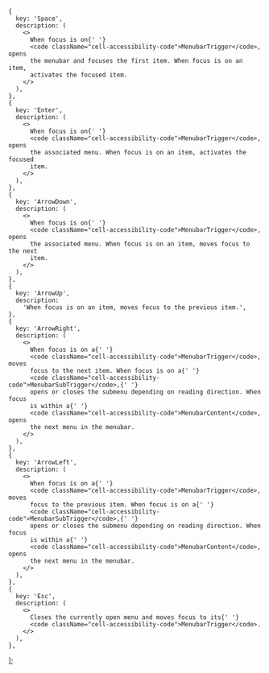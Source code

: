     {
      key: 'Space',
      description: (
        <>
          When focus is on{' '}
          <code className="cell-accessibility-code">MenubarTrigger</code>, opens
          the menubar and focuses the first item. When focus is on an item,
          activates the focused item.
        </>
      ),
    },
    {
      key: 'Enter',
      description: (
        <>
          When focus is on{' '}
          <code className="cell-accessibility-code">MenubarTrigger</code>, opens
          the associated menu. When focus is on an item, activates the focused
          item.
        </>
      ),
    },
    {
      key: 'ArrowDown',
      description: (
        <>
          When focus is on{' '}
          <code className="cell-accessibility-code">MenubarTrigger</code>, opens
          the associated menu. When focus is on an item, moves focus to the next
          item.
        </>
      ),
    },
    {
      key: 'ArrowUp',
      description:
        'When focus is on an item, moves focus to the previous item.',
    },
    {
      key: 'ArrowRight',
      description: (
        <>
          When focus is on a{' '}
          <code className="cell-accessibility-code">MenubarTrigger</code>, moves
          focus to the next item. When focus is on a{' '}
          <code className="cell-accessibility-code">MenubarSubTrigger</code>,{' '}
          opens or closes the submenu depending on reading direction. When focus
          is within a{' '}
          <code className="cell-accessibility-code">MenubarContent</code>, opens
          the next menu in the menubar.
        </>
      ),
    },
    {
      key: 'ArrowLeft',
      description: (
        <>
          When focus is on a{' '}
          <code className="cell-accessibility-code">MenubarTrigger</code>, moves
          focus to the previous item. When focus is on a{' '}
          <code className="cell-accessibility-code">MenubarSubTrigger</code>,{' '}
          opens or closes the submenu depending on reading direction. When focus
          is within a{' '}
          <code className="cell-accessibility-code">MenubarContent</code>, opens
          the next menu in the menubar.
        </>
      ),
    },
    {
      key: 'Esc',
      description: (
        <>
          Closes the currently open menu and moves focus to its{' '}
          <code className="cell-accessibility-code">MenubarTrigger</code>.
        </>
      ),
    },
  ];